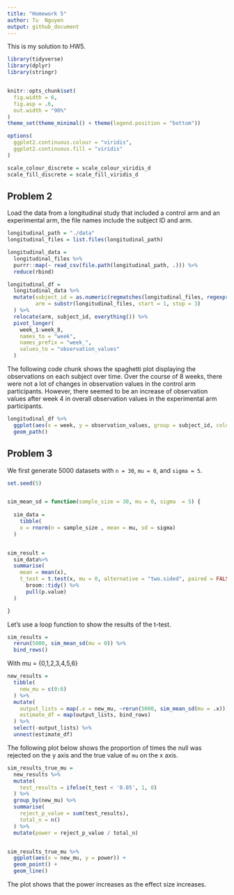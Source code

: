 ```yaml
---
title: "Homework 5"
author: Tu  Nguyen
output: github_document
---
```


This is my solution to HW5.

```r
library(tidyverse)
library(dplyr)
library(stringr)


knitr::opts_chunk$set(
  fig.width = 6,
  fig.asp = .6,
  out.width = "90%"
)
theme_set(theme_minimal() + theme(legend.position = "bottom"))

options(
  ggplot2.continuous.colour = "viridis",
  ggplot2.continuous.fill = "viridis"
)

scale_colour_discrete = scale_colour_viridis_d
scale_fill_discrete = scale_fill_viridis_d
```

## Problem 2

Load the data from a longitudinal study that included a control arm and an experimental arm, the file names include the subject ID and arm. 

```r
longitudinal_path = "./data"
longitudinal_files = list.files(longitudinal_path)

longitudinal_data = 
  longitudinal_files %>% 
  purrr::map(~ read_csv(file.path(longitudinal_path, .))) %>% 
  reduce(rbind)

longitudinal_df = 
  longitudinal_data %>% 
  mutate(subject_id = as.numeric(regmatches(longitudinal_files, regexpr( "\\d+", longitudinal_files))),
         arm = substr(longitudinal_files, start = 1, stop = 3)
  ) %>% 
  relocate(arm, subject_id, everything()) %>% 
  pivot_longer(
    week_1:week_8,
    names_to = "week", 
    names_prefix = "week_",
    values_to = "observation_values"
  )
```

The following code chunk shows the spaghetti plot displaying the observations on each subject over time. 
Over the course of 8 weeks, there were not a lot of changes in observation values in the control arm participants. However, there seemed to be an increase of observation values after week 4 in overall observation values in the experimental arm participants. 

```r
longitudinal_df %>% 
  ggplot(aes(x = week, y = observation_values, group = subject_id, color = arm)) + 
  geom_path()
```

## Problem 3

We first generate 5000 datasets with `n = 30`, `mu = 0`, and `sigma = 5`. 

```r
set.seed(5)


sim_mean_sd = function(sample_size = 30, mu = 0, sigma  = 5) {
  
  sim_data = 
    tibble(
    x = rnorm(n = sample_size , mean = mu, sd = sigma)
  )


sim_result = 
  sim_data%>% 
  summarise(
    mean = mean(x),
    t_test = t.test(x, mu = 0, alternative = "two.sided", paired = FALSE, conf.level = 0.95) %>% 
      broom::tidy() %>% 
      pull(p.value)
  )

}

```

Let's use a loop function to show the results of the t-test. 

```r
sim_results = 
  rerun(5000, sim_mean_sd(mu = 0)) %>% 
  bind_rows()
```

With mu = {0,1,2,3,4,5,6}

```r
new_results = 
  tibble(
    new_mu = c(0:6)
  ) %>% 
  mutate(
    output_lists = map(.x = new_mu, ~rerun(5000, sim_mean_sd(mu = .x))),
    estimate_df = map(output_lists, bind_rows)
  ) %>% 
  select(-output_lists) %>% 
  unnest(estimate_df)
```

The following plot below shows the proportion of times the null was rejected on the y axis and the true value of `mu` on the x axis. 

```r
sim_results_true_mu = 
  new_results %>% 
  mutate(
    test_results = ifelse(t_test < '0.05', 1, 0)
  ) %>% 
  group_by(new_mu) %>% 
  summarise(
    reject_p_value = sum(test_results),
    total_n = n()
  ) %>%
  mutate(power = reject_p_value / total_n) 


sim_results_true_mu %>% 
  ggplot(aes(x = new_mu, y = power)) + 
  geom_point() + 
  geom_line()
```

The plot shows that the power increases as the effect size increases. 







